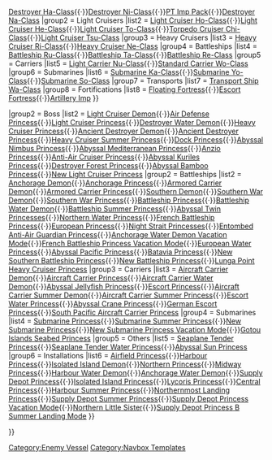 {{Navbox
|name = Template:Enemyshiplist
|state = mw-collapsible 
|title = [[Enemy Vessel|<span style="color:black">List of Enemy Ships</span>]]
|basestyle = background-color:#FF0000;
|titlestyle = color:black;
|liststyle = border:0px none; padding-left:4px; padding:5px; 
|groupstyle = color:black; padding:5px; 
|style = color:black; background-color:#FFFFFF; border:1px solid #1A5B70; width:100%;
|group1 = Common
|list1 = {{Navbox|child
|basestyle = background-color:#FFCCCC;
|group1 = Destroyers
|list1 = [[Destroyer I-Class]]{{·}}[[Destroyer Ro-Class]]{{·}}[[Destroyer Ha-Class]]{{·}}[[Destroyer Ni-Class]]{{·}}[[PT Imp Pack]]{{·}}[[Destroyer Na-Class]]
|group2 = Light Cruisers
|list2 = [[Light Cruiser Ho-Class]]{{·}}[[Light Cruiser He-Class]]{{·}}[[Light Cruiser To-Class]]{{·}}[[Torpedo Cruiser Chi-Class]]{{·}}[[Light Cruiser Tsu-Class]]
|group3 = Heavy Cruisers
|list3 = [[Heavy Cruiser Ri-Class]]{{·}}[[Heavy Cruiser Ne-Class]]
|group4 = Battleships
|list4 = [[Battleship Ru-Class]]{{·}}[[Battleship Ta-Class]]{{·}}[[Battleship Re-Class]]
|group5 = Carriers
|list5 = [[Light Carrier Nu-Class]]{{·}}[[Standard Carrier Wo-Class]]
|group6 = Submarines
|list6 = [[Submarine Ka-Class]]{{·}}[[Submarine Yo-Class]]{{·}}[[Submarine So-Class]]
|group7 = Transports
|list7 = [[Transport Ship Wa-Class]]
|group8 = Fortifications
|list8 = [[Floating Fortress]]{{·}}[[Escort Fortress]]{{·}}[[Artillery Imp]]
}}

|group2 = Boss
|list2 = {{Navbox|child
|basestyle = background-color:#FFCCCC;
|group1 = Destroyers/Cruisers
|list1 = [[Destroyer Princess]]{{·}}[[Light Cruiser Demon]]{{·}}[[Air Defense Princess]]{{·}}[[Light Cruiser Princess]]{{·}}[[Destroyer Water Demon]]{{·}}[[Heavy Cruiser Princess]]{{·}}[[Ancient Destroyer Demon]]{{·}}[[Ancient Destroyer Princess]]{{·}}[[Heavy Cruiser Summer Princess]]{{·}}[[Dock Princess]]{{·}}[[Abyssal Nimbus Princess]]{{·}}[[Abyssal Mediterranean Princess]]{{·}}[[Anzio Princess]]{{·}}[[Anti-Air Cruiser Princess]]{{·}}[[Abyssal Kuriles Princess]]{{·}}[[Destroyer Forest Princess]]{{·}}[[Abyssal Bamboo Princess]]{{·}}[[New Light Cruiser Princess]]
|group2 = Battleships
|list2 = [[Anchorage Demon]]{{·}}[[Anchorage Princess]]{{·}}[[Armored Carrier Demon]]{{·}}[[Armored Carrier Princess]]{{·}}[[Southern Demon]]{{·}}[[Southern War Demon]]{{·}}[[Southern War Princess]]{{·}}[[Battleship Princess]]{{·}}[[Battleship Water Demon]]{{·}}[[Battleship Summer Princess]]{{·}}[[Abyssal Twin Princesses]]{{·}}[[Northern Water Princess]]{{·}}[[French Battleship Princess]]{{·}}[[European Princess]]{{·}}[[Night Strait Princesses]]{{·}}[[Entombed Anti-Air Guardian Princess]]{{·}}[[Anchorage Water Demon Vacation Mode]]{{·}}[[French Battleship Princess Vacation Mode]]{{·}}[[European Water Princess]]{{·}}[[Abyssal Pacific Princess]]{{·}}[[Batavia Princess]]{{·}}[[New Southern Battleship Princess]]{{·}}[[New Battleship Princess]]{{·}}[[Lunga Point Heavy Cruiser Princess]]
|group3 = Carriers
|list3 = [[Aircraft Carrier Demon]]{{·}}[[Aircraft Carrier Princess]]{{·}}[[Aircraft Carrier Water Demon]]{{·}}[[Abyssal Jellyfish Princess]]{{·}}[[Escort Princess]]{{·}}[[Aircraft Carrier Summer Demon]]{{·}}[[Aircraft Carrier Summer Princess]]{{·}}[[Escort Water Princess]]{{·}}[[Abyssal Crane Princess]]{{·}}[[German Escort Princess]]{{·}}[[South Pacific Aircraft Carrier Princess]]
|group4 = Submarines
|list4 = [[Submarine Princess]]{{·}}[[Submarine Summer Princess]]{{·}}[[New Submarine Princess]]{{·}}[[New Submarine Princess Vacation Mode]]{{·}}[[Gotou Islands Seabed Princess]]
|group5 = Others
|list5 = [[Seaplane Tender Princess]]{{·}}[[Seaplane Tender Water Princess]]{{·}}[[Abyssal Sun Princess]]
|group6 = Installations
|list6 = [[Airfield Princess]]{{·}}[[Harbour Princess]]{{·}}[[Isolated Island Demon]]{{·}}[[Northern Princess]]{{·}}[[Midway Princess]]{{·}}[[Harbour Water Demon]]{{·}}[[Anchorage Water Demon]]{{·}}[[Supply Depot Princess]]{{·}}[[Isolated Island Princess]]{{·}}[[Lycoris Princess]]{{·}}[[Central Princess]]{{·}}[[Harbour Summer Princess]]{{·}}[[Northernmost Landing Princess]]{{·}}[[Supply Depot Summer Princess]]{{·}}[[Supply Depot Princess Vacation Mode]]{{·}}[[Northern Little Sister]]{{·}}[[Supply Depot Princess B Summer Landing Mode]]
}}

}}
[[Category:Enemy Vessel]]
<noinclude>{{documentation}}[[Category:Navbox Templates]]</noinclude>
